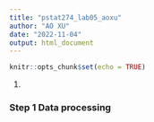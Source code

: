 ```yaml
---
title: "pstat274_lab05_aoxu"
author: "AO XU"
date: "2022-11-04"
output: html_document
---
```


```r
knitr::opts_chunk$set(echo = TRUE)
```

1. 

### Step 1 Data processing 


